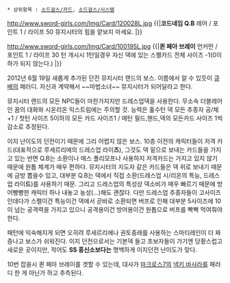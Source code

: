  * 상위항목 : [[소드걸스/카드]], [[소드걸스/시스템]]

http://www.sword-girls.com/Img/Card/120028L.jpg
{{|'''코드네임 Q.B'''
레어 / 포인트 1 / 라이프 50
뮤지시터의 힘을 얕보지 마세요. 
{{{#0000ff 뮤지시터 랜드에 오신걸 환영해요. 하지만 찾으시는 그 분은 여기 없답니다.}}}|}}

http://www.sword-girls.com/Img/Card/100195L.jpg
{{|'''퀸 페아 브레이 '''
언커먼 / 포인트 1 / 라이프 30
턴 개시시 1턴일경우 자신 덱에 있는 스펠카드 전체 사이즈 -1(0이하가 되지 않는다.)
{{{#0000ff 저의 노래는 모두를 하나로 만드는 힘이 있어요. 모두 제 노래를 들어주세요!}}}|}}

2012년 6월 19일 새롭게 추가된 던전 뮤지시터 랜드의 보스. 이름에서 알 수 있듯이 [[큐베]]의 패러디. 자신과 계약해서 ~~마법소녀~~ 뮤지시터가 되어달라고 한다.

뮤지시터 랜드의 모든 NPC들이 마찬가지지만 드레스업덱을 사용한다. 무소속 더블레어인 꿈의 대화와 시온리온 익스트림에는 주의할 것. 능력은 홀수턴 덱 모든 추종자 공/체 +1 / 첫턴 사이즈 5이하의 모든 카드 사이즈1 / 매턴 필드,핸드,덱의 모든카드 사이즈 1씩 감소로 추정된다.

이지 난이도의 던전이기 때문에 그리 어렵지 않은 보스. 10층 이전의 캐릭터들이 저격 카드(대표적으로 루세르리에의 드레스업 라이'''즈'''), 그것도 덱 밑으로 보내는 카드들을 가지고 있는 반면 Q.B는 소환이나 매스 폴리모프나 사용하지 저격카드는 가지고 있지 않기 때문에 원톱 체계가 매우 편하다. 뮤지시터의 지도자 같은 카드들은 덱 위로 보내기 때문에 금방 뽑을수 있고, 대부분 Q.B는 덱에서 직접 소환(드레스업 시/리온의 특능, 드레스업 라이'''드''')를 사용하기 때문. 그리고 드레스업의 특성상 덱소비가 매우 빠르기 때문에 방어빵빵한 캐릭터 하나 내놓고 농성(…)해도 괜찮다. 다만 드레스업 추종자들이 고사이즈인데다가 스펠이건 특능이건 덱에서 곧바로 소환되면 버프로 인해 대부분 5사이즈에 10이 넘는 공격력을 가지고 있으니 공격용이건 방어용이건 원톱으로 버프를 빡빡 먹여줘야 한다.

패턴에 익숙해지게 되면 오히려 루세르리에나 권토중래를 사용하는 스마티레인이 더 짜증나고 보스가 쉬워진다. 이지 던전으로서는 기본덱 들고 초보자들이 가기엔 당황스럽고 새로운 곳이지만, 적어도 '''SS 흥신소보다는''' 명백하게 이지던전 난이도가 맞다.

10번 잡을시 퀸 페아 브레이를 겟할 수 있는데, 대사가 [[마크로스7]]의 [[넥키 바사라]]를 패러디 한 게 아닌가 하고 추측된다.  
